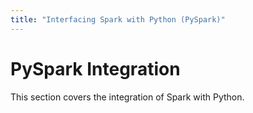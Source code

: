 ```yaml
---
title: "Interfacing Spark with Python (PySpark)"
---
```


# PySpark Integration

This section covers the integration of Spark with Python.
